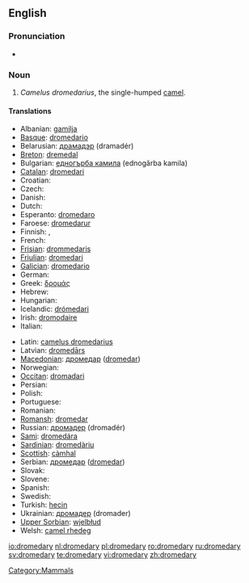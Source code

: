 {{wikipedia}}
==English==

===Pronunciation===
* {{IPA|/dɽɔmə'dæɽɪ/}}

===Noun===
{{en-noun|dromedar|ies}}

# ''Camelus dromedarius'', the single-humped [[camel]].

====Translations====
{{trans-top|Camelus dromedarius, the single-humped camel}}
* Albanian: [[gamilja]]
* [[Basque]]: [[dromedario]]
* Belarusian: [[драмадэр]] (dramadér) {{m}}
* [[Breton]]: [[dremedal]] {{m}}
* Bulgarian: [[едногърба камила]] (ednogǎrba kamila) {{f}}
* [[Catalan]]: [[dromedari]] {{m}}
* Croatian: {{t-|hr|dromedar|m}}
* Czech: {{t-|cs|dromedár}}
* Danish: {{t-|da|dromedar}}
* Dutch: {{t+|nl|dromedaris|m}}
* Esperanto: [[dromedaro]]
* Faroese: [[dromedarur]]
* Finnish: {{t+|fi|dromedaari}}, {{t-|fi|yksikyttyräinen kameli}}
* French: {{t+|fr|dromadaire|m}}
* [[Frisian]]: [[drommedaris]]
* [[Friulian]]: [[dromedari]] {{m}}
* [[Galician]]: [[dromedario]] {{m}}
* German: {{t-|de|Dromedar|n}}
* Greek: [[δρομάς]] {{f}}
* Hebrew: {{he-translation|כרכרה|khirkhôrah}}
* Hungarian: {{t+|hu|dromedár}}
* Icelandic: [[drómedari]] {{m}}
* Irish: [[dromodaire]]
* Italian: {{t+|it|dromedario|m}}
{{trans-mid}}
* Latin: [[camelus dromedarius]] {{m}}
* Latvian: [[dromedārs]]
* [[Macedonian]]: [[дромедар]] ([[dromedar]])
* Norwegian: {{t-|no|dromedar}}
* [[Occitan]]: [[dromadari]]
* Persian: {{t+|fa|شتر|tr=shotor|sc=FAchar|xs=Persian}}
* Polish: {{t-|pl|dromader|m}}
* Portuguese: {{t-|pt|dromedário|m}}
* Romanian: {{t+|ro|dromader}}
* [[Romansh]]: [[dromedar]]
* Russian: [[дромадер]] (dromadér) {{m}}
* [[Sami]]: [[dromedára]]
* [[Sardinian]]: [[dromedàriu]]
* [[Scottish]]: [[càmhal]]
* Serbian: [[дромедар]] ([[dromedar]]) {{m}}
* Slovak: {{t-|sk|dromedár}}
* Slovene: {{t+|sl|dromedar|m}}
* Spanish: {{t-|es|dromedario|m}}
* Swedish: {{t+|sv|dromedar}}
* Turkish: [[hecin]]
* Ukrainian: [[дромадер]] (dromader)
* [[Upper Sorbian]]: [[wjelbłud]]
* Welsh: [[camel rhedeg]]
{{trans-bottom}}

[[Category:Mammals]]

[[io:dromedary]]
[[nl:dromedary]]
[[pl:dromedary]]
[[ro:dromedary]]
[[ru:dromedary]]
[[sv:dromedary]]
[[te:dromedary]]
[[vi:dromedary]]
[[zh:dromedary]]